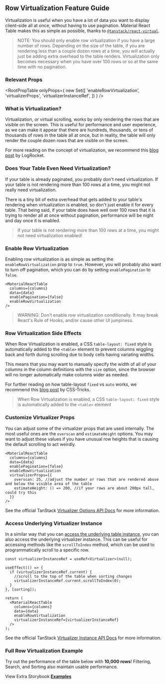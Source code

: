 
<Head>
  <title>Row Virtualization Feature Guide - Material React Table Docs</title>
  <meta
    name="description"
    content="How to virtualize rows in Material React Table to improve performance and user experience when there are a lot of rows in the table."
  />
</Head>

## Row Virtualization Feature Guide

Virtualization is useful when you have a lot of data you want to display client-side all at once, without having to use pagination. Material React Table makes this as simple as possible, thanks to [`@tanstack/react-virtual`](https://tanstack.com/virtual/v3).

> NOTE: You should only enable row virtualization if you have a large number of rows. Depending on the size of the table, if you are rendering less than a couple dozen rows at a time, you will actually just be adding extra overhead to the table renders. Virtualization only becomes necessary when you have over 100 rows or so at the same time with no pagination.

### Relevant Props

<RootPropTable
  onlyProps={
    new Set([
      'enableRowVirtualization',
      'virtualizerProps',
      'virtualizerInstanceRef',
    ])
  }
/>

### What is Virtualization?

Virtualization, or virtual scrolling, works by only rendering the rows that are visible on the screen. This is useful for performance and user experience, as we can make it appear that there are hundreds, thousands, or tens of thousands of rows in the table all at once, but in reality, the table will only render the couple dozen rows that are visible on the screen.

For more reading on the concept of virtualization, we recommend this [blog post](https://blog.logrocket.com/virtual-scrolling-core-principles-and-basic-implementation-in-react/) by LogRocket.

### Does Your Table Even Need Virtualization?

If your table is already paginated, you probably don't need virtualization. If your table is not rendering more than 100 rows at a time, you might not really need virtualization.

There is a tiny bit of extra overhead that gets added to your table's rendering when virtualization is enabled, so don't just enable it for every table. That being said, if your table does have well over 100 rows that it is trying to render all at once without pagination, performance will be night and day once it is enabled.

> If your table is not rendering more than 100 rows at a time, you might not need virtualization enabled!

### Enable Row Virtualization

Enabling row virtualization is as simple as setting the `enableRowVirtualization` prop to `true`. However, you will probably also want to turn off pagination, which you can do by setting `enablePagination` to `false`.

```tsx
<MaterialReactTable
  columns={columns}
  data={data}
  enablePagination={false}
  enableRowVirtualization
/>
```

> WARNING: Don't enable row virtualization conditionally. It may break React's Rule of Hooks, and/or cause other UI jumpiness.

### Row Virtualization Side Effects

When Row Virtualization is enabled, a CSS `table-layout: fixed` style is automatically added to the `<table>` element to prevent columns wiggling back and forth during scrolling due to body cells having variating widths.

This means that you may want to manually specify the width of all of your columns in the column definitions with the `size` option, since the browser will no longer automatically make columns wider as needed.

For further reading on how table-layout `fixed` vs `auto` works, we recommend this [blog post](https://css-tricks.com/almanac/properties/t/table-layout/) by CSS-Tricks.

> When Row Virtualization is enabled, a CSS `table-layout: fixed` style is automatically added to the `<table>` element

### Customize Virtualizer Props

You can adjust some of the virtualizer props that are used internally. The most useful ones are the `overscan` and `estimateHeight` options. You may want to adjust these values if you have unusual row heights that is causing the default scrolling to act weirdly.

```tsx
<MaterialReactTable
  columns={columns}
  data={data}
  enablePagination={false}
  enableRowVirtualization
  virtualizerProps={{
    overscan: 25, //adjust the number or rows that are rendered above and below the visible area of the table
    estimateHeight: () => 200, //if your rows are about 200px tall, could try this
  }}
/>
```

See the official TanStack [Virtualizer Options API Docs](https://tanstack.com/virtual/v3/docs/api/virtualizer#optional-options) for more information.

### Access Underlying Virtualizer Instance

In a similar way that you can [access the underlying table instance](/docs/guides/table-state-management#access-the-underlying-table-instance-reference), you can also access the underlying virtualizer instance. This can be useful for accessing methods like the `scrollToIndex` method, which can be used to programmatically scroll to a specific row.

```tsx
const virtualizerInstanceRef = useRef<Virtualizer>(null);

useEffect(() => {
  if (virtualizerInstanceRef.current) {
    //scroll to the top of the table when sorting changes
    virtualizerInstanceRef.current.scrollToIndex(0);
  }
}, [sorting]);

return (
  <MaterialReactTable
    columns={columns}
    data={data}
    enableRowVirtualization
    virtualizerInstanceRef={virtualizerInstanceRef}
  />
);
```

See the official TanStack [Virtualizer Instance API Docs](https://tanstack.com/virtual/v3/docs/api/virtualizer#virtualizer-instance) for more information.

### Full Row Virtualization Example

Try out the performance of the table below with **10,000 rows**! Filtering, Search, and Sorting also maintain usable performance.

<EnableExample />

View Extra Storybook **[Examples](https://www.material-react-table.dev/?path=/story/features-virtualization)**